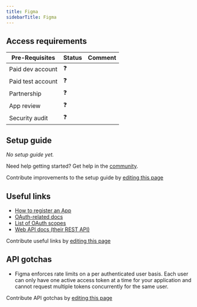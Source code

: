```yaml
---
title: Figma
sidebarTitle: Figma
---
```



<Overview />
<PreBuiltTooling />
<PreBuiltUseCases />

## Access requirements
| Pre-Requisites | Status | Comment|
| - | - | - |
| Paid dev account | ❓ |  |
| Paid test account | ❓ |  |
| Partnership | ❓ | |
| App review | ❓ |  |
| Security audit | ❓ | |


## Setup guide

_No setup guide yet._

<Tip>Need help getting started? Get help in the [community](https://nango.dev/slack).</Tip>

<Note>Contribute improvements to the setup guide by [editing this page](https://github.com/nangohq/nango/tree/master/docs-v2/integrations/all/figma.mdx)</Note>


## Useful links

-   [How to register an App](https://www.figma.com/developers/api#register-oauth2)
-   [OAuth-related docs](https://www.figma.com/developers/api#authentication)
-   [List of OAuth scopes](https://www.figma.com/developers/api#authentication-scopes)
-   [Web API docs (their REST API)](https://www.figma.com/developers/api)

<Note>Contribute useful links by [editing this page](https://github.com/nangohq/nango/tree/master/docs-v2/integrations/all/figma.mdx)</Note>

## API gotchas

- Figma enforces rate limits on a per authenticated user basis. Each user can only have one active access token at a time for your application and cannot request multiple tokens concurrently for the same user.

<Note>Contribute API gotchas by [editing this page](https://github.com/nangohq/nango/tree/master/docs-v2/integrations/all/figma.mdx)</Note>
